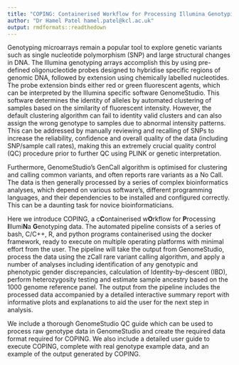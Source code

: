```yaml
---
title: "COPING: Containerised Workflow for Processing Illumina Genotyping Data"
author: "Dr Hamel Patel hamel.patel@kcl.ac.uk"
output: rmdformats::readthedown
---
```


Genotyping microarrays remain a popular tool to explore genetic variants such as single nucleotide polymorphism (SNP) and large structural changes in DNA. The Illumina genotyping arrays accomplish this by using pre-defined oligonucleotide probes designed to hybridise specific regions of genomic DNA, followed by extension using chemically labelled nucleotides. The probe extension binds either red or green fluorescent agents, which can be interpreted by the Illumina specific software GenomeStudio. This software determines the identity of alleles by automated clustering of samples based on the similarity of fluorescent intensity. However, the default clustering algorithm can fail to identity valid clusters and can also assign the wrong genotype to samples due to abnormal intensity patterns. This can be addressed by manually reviewing and recalling of SNPs to increase the reliability, confidence and overall quality of the data (including SNP/sample call rates), making this an extremely crucial quality control (QC) procedure prior to further QC using PLINK or genetic interpretation.

Furthermore, GenomeStudio’s GenCall algorithm is optimised for clustering and calling common variants, and often reports rare variants as a No Call. The data is then generally processed by a series of complex bioinformatics analyses, which depend on various software’s, different programming languages, and their dependencies to be installed and configured correctly. This can be a daunting task for novice bioinformaticians.

Here we introduce COPING, a c**C**ontainerised w**O**rkflow for **P**rocessing **I**llumi**N**a **G**enotyping data.  The automated pipeline consists of a series of bash, C/C++, R, and python programs containerised using the docker framework, ready to execute on multiple operating platforms with minimal effort from the user. The pipeline will take the output from GenomeStudio, process the data using the zCall rare variant calling algorithm, and apply a number of analyses including identification of any genotypic and phenotypic gender discrepancies, calculation of Identity-by-descent (IBD), perform heterozygosity testing and estimate sample ancestry based on the 1000 genome reference panel. The output from the pipeline includes the processed data accompanied by a detailed interactive summary report with informative plots and explanations to aid the user for the next step in analysis.

We include a thorough GenomeStudio QC guide which can be used to process raw genotype data in GenomeStudio and create the required data format required for COPING. We also include a detailed user guide to execute COPING, complete with real genotype example data, and an example of the output generated by COPING.